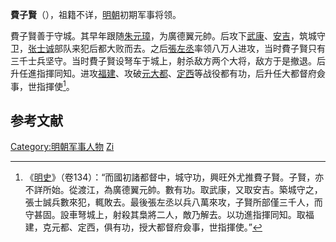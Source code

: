 '''費子賢'''（{{bd|?||?||}}），祖籍不详，[[明朝|明朝]]初期军事将领。

費子賢善于守城。其早年跟随[[朱元璋|朱元璋]]，为廣德翼元帥。后攻下[[武康|武康]]、[[安吉|安吉]]，筑城守卫，[[张士诚|张士诚]]部队来犯后都大败而去。之后[[張左丞|張左丞]]率领八万人进攻，当时費子賢只有三千士兵坚守。当时費子賢设弩车于城上，射杀敌方两个大将，敌方于是撤退。后升任進指揮同知。进攻[[福建|福建]]、攻破[[元大都|元大都]]、[[定西|定西]]等战役都有功，后升任大都督府僉事，世指揮使<ref>《[[明史|明史]]》（卷134）：“而國初諸都督中，城守功，興旺外尤推費子賢。子賢，亦不詳所始。從渡江，為廣德翼元帥。數有功。取武康，又取安吉。築城守之，張士誠兵數來犯，輒敗去。最後張左丞以兵八萬來攻，子賢所部僅三千人，而守甚固。設車弩城上，射殺其梟將二人，敵乃解去。以功進指揮同知。取福建，克元都、定西，俱有功，授大都督府僉事，世指揮使。”</ref>。

==参考文献==
{{wikisource|明史/卷134}}
<div class="references-small">
<references></references>
</div>

{{明朝人物小作品}}
[[Category:明朝军事人物|Category:明朝军事人物]]
[[Category:費姓|Zi]]